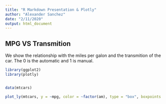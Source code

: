 ```yaml
---
title: "R Markdown Presentation & Plotly"
author: "Alexander Sanchez"
date: "2/11/2020"
output: html_document
---
```




## MPG VS Transmition

We show the relationship with the miles per galon and the transmition of the car. 
The 0 is the automatic and 1 is manual.

```r
library(ggplot2)
library(plotly)


data(mtcars)

plot_ly(mtcars, y = ~mpg, color = ~factor(am), type = "box", boxpoints = "all")
```